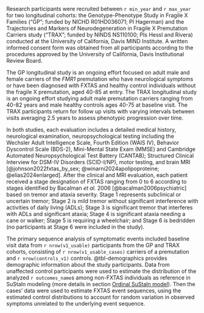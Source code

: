Research participants were recruited between `r min_year` and `r max_year`
for two longitudinal cohorts:
the Genotype-Phenotype Study in Fragile X Families
("GP"; funded by NICHD R01HD036071; PI Hagerman) and
the Trajectories and Markers of Neurodegeneration
in Fragile X Premutation Carriers study
("TRAX"; funded by NINDS NS110100; PIs Hessl and Rivera)
conducted at the University of California, Davis MIND Institute.
A written informed consent form was obtained from all participants 
according to the procedures approved by the 
University of California, Davis Institutional Review Board.

The GP longitudinal study is an ongoing effort 
focused on adult male and female 
carriers of the *FMR1* premutation
who have neurological symptoms 
or have been diagnosed with FXTAS 
and healthy control individuals without the fragile X premutation,
aged 40-85 at entry. 
The TRAX longitudinal study is an ongoing effort studying 
adult male premutation carriers 
ranging from 40-82 years
and male healthy controls 
ages 40-75 at baseline visit. 
The TRAX participants return for follow up visits 
with varying intervals between visits averaging 2.5 years
to assess phenotypic progression over time.

In both studies, 
each evaluation includes 
a detailed medical history, 
neurological examination, 
neuropsychological testing including the 
Wechsler Adult Intelligence Scale, Fourth Edition (WAIS IV), 
Behavior Dyscontrol Scale (BDS-2), 
Mini-Mental State Exam (MMSE) and 
Cambridge Automated Neuropsychological Test Battery (CANTAB); 
Structured Clinical Interview for 
DSM-IV
Disorders 
(SCID-I/NP), 
motor testing, 
and brain MRI 
[@johnson2022fxtas_by_sex; 
@winarni2024apolipoproteine; 
@elias2024enlarged].
After the clinical and MRI evaluation,
each patient received a stage designation of FXTAS ranging from 0 to 6 
according to stages identified by Bacalman *et al.* 2006 
[@bacalman2006psychiatric] 
based on tremor and ataxia severity. 
Stage 1 represents subclinical or uncertain tremor; 
Stage 2 is mild tremor without significant interference with 
activities of daily living (ADLs); 
Stage 3 is significant tremor that interferes with ADLs and significant ataxia; 
Stage 4 is significant ataxia needing a cane or walker;
Stage 5 is requiring a wheelchair;
and Stage 6 is bedridden
(no participants at Stage 6 were included in the study).

The primary sequence analysis of symptomatic events 
included baseline visit data 
from `r nrow(v1_usable)` participants from the GP and TRAX cohorts,
consisting of 
`r nrow(v1_usable_cases)` carriers of a premutation and 
`r nrow(controls_v1)` controls. 
@tbl-demographics provides 
demographic information about the study participants.
Data from unaffected control participants were used to estimate 
the distribution of the analyzed `r outcomes_name`s 
among non-FXTAS individuals 
as reference in SuStaIn modeling
(more details in section [Ordinal SuStaIn model](#sec-scored-events-model)).
Then the cases' data were used to estimate FXTAS event sequences,
using the estimated control distributions to account for random variation
in observed symptoms unrelated to the underlying event sequence.
